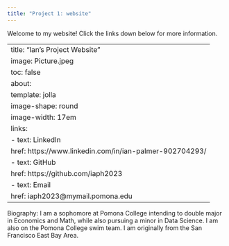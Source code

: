 ```yaml
---
title: "Project 1: website"
---
```


Welcome to my website! Click the links down below for more information.


---
title: "Ian's Project Website"
image: Picture.jpeg
toc: false
about: 
  template: jolla
  image-shape: round
  image-width: 17em
  links:
    - text: LinkedIn
      href: https://www.linkedin.com/in/ian-palmer-902704293/
    - text: GitHub
      href: https://github.com/iaph2023
    - text: Email
      href: iaph2023@mymail.pomona.edu
---

Biography: I am a sophomore at Pomona College intending to double major in Economics and Math, while also pursuing a minor in Data Science. I am also on the Pomona College swim team. I am originally from the San Francisco East Bay Area. 
   

